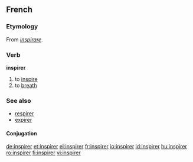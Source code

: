 ==French==

===Etymology===
From {{L.|fr}} ''[[inspirare]]''.

===Verb===
'''inspirer'''

# to [[inspire]]
# to [[breath]]

===See also===
* [[respirer]]
* [[expirer]]

====Conjugation====
{{rfc-level|Conjugation at L4+ not in L3 POS section}}
{{fr-conj-er|inspir|avoir}}

[[de:inspirer]]
[[et:inspirer]]
[[el:inspirer]]
[[fr:inspirer]]
[[io:inspirer]]
[[id:inspirer]]
[[hu:inspirer]]
[[ro:inspirer]]
[[fi:inspirer]]
[[vi:inspirer]]